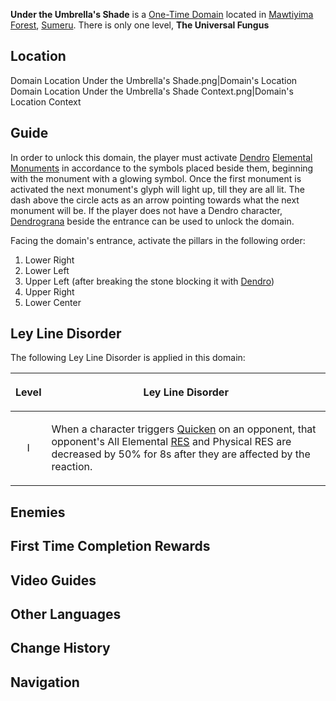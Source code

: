 {{Domain Infobox
|image        = Domain Under the Umbrella's Shade.png
|type         = One-Time
|description  = The poets have it that spores, like trees, are connected to each other, and that all fungal beings in the world share a single dream. At the end of that dream, the spores would take on the forms of all things, and that all things would return to the beginning — return to being one — and that there would never again be boundaries. But the evolution of [[Fungi]] into sentient, locomotive beings was not something that happened in such primordial times. Regardless, this place has become fertile soil for Fungi to thrive.
|region       = Sumeru
|subregion    = Dharma Forest
|area         = Lokapala Jungle
|subarea      = Mawtiyima Forest
|recElements  = Dendro,Electro
|recLevel     = WL-dependent
|requiredAR   = 20
}}
{{Description|It is said that this was once a natural testing ground for experiments regarding the adaptability and evolutionary capabilities of spores. Whether this is true or not, it is inarguable that this place's [[Ley Lines]] make it a real hotbed of fungal evolution.
Someone must cut this evolutionary pathway off before these [[Fungi]] can continue spreading and begin to endanger the forest and even the world beyond.}}
'''Under the Umbrella's Shade''' is a [[One-Time Domain]] located in [[Mawtiyima Forest]], [[Sumeru]]. There is only one level, '''The Universal Fungus'''

==Location==
<gallery>
Domain Location Under the Umbrella's Shade.png|Domain's Location
Domain Location Under the Umbrella's Shade Context.png|Domain's Location Context
</gallery>

==Guide==
In order to unlock this domain, the player must activate [[Dendro]] [[Elemental Monument]]s in accordance to the symbols placed beside them, beginning with the monument with a glowing symbol. Once the first monument is activated the next monument's glyph will light up, till they are all lit. The dash above the circle acts as an arrow pointing towards what the next monument will be. If the player does not have a Dendro character, [[Dendrograna]] beside the entrance can be used to unlock the domain.

Facing the domain's entrance, activate the pillars in the following order:
#Lower Right
#Lower Left
#Upper Left (after breaking the stone blocking it with [[Dendro]])
#Upper Right
#Lower Center

==Ley Line Disorder==
The following Ley Line Disorder is applied in this domain:
{| class="wikitable"
!Level
!Ley Line Disorder
|-
!align="center" | I
|When a character triggers [[Quicken]] on an opponent, that opponent's All Elemental [[Resistance|RES]] and Physical RES are decreased by 50% for 8s after they are affected by the reaction.
|}

==Enemies==
{{Domain Enemies
|name1=The Universal Fungus
|target1=Defeat all enemies.//Defeat 18 enemies. Time between kills cannot exceed 20 seconds.//Defeat 3 enemies. Time between kills cannot exceed 40 seconds.
|enemies1=Floating Hydro Fungus*2//Floating Dendro Fungus*3;Whirling Electro Fungus*3; Whirling Cryo Fungus*3;Stretchy Pyro Fungus*3;Stretchy Anemo Fungus*3;Stretchy Geo Fungus*3//Grounded Hydroshroom; Winged Dendroshroom; Winged Cryoshroom
|note1=Both [[Floating Hydro Fungus]] in Wave 1 have a {{Hydro}} [[Aura]] that periodically spawns 4 [[Bubble]]s in a square formation.
}}

==First Time Completion Rewards==
{{Card|Primogem|40}}
{{Card|Adventure EXP|500}}
{{Card|Dendro Sigil|5}}
{{Card|Gambler's Brooch|1|rarity=3|stars=1}}
{{Card|Teachings of Admonition|3}}
{{Card|Hero's Wit|2}}
{{Card|Mystic Enhancement Ore|4}}
{{Card|Mora|30,000}}

==Video Guides==
{{EVT
|video1   = https://youtu.be/YZtFGonUdFo
|caption1 = Unlock Under the Umbrella's Shade Guide

|video2   = https://youtu.be/BrI-MsBngeA
|caption2 = How To Unlock: Under the Umbrella's Shade Domain
}}

==Other Languages==
{{Other Languages
|en      = Under the Umbrella's Shade
|zhs     = 伞盖的荫蔽
|zhs_rm  = Sǎngài de Yīnbì
|zht     = 傘蓋的蔭蔽
|zht_rm  = Sǎngài de Yīnbì
|zh_tl   = Umbrella's Shade
|ja      = 傘蓋の庇護
|ja_rm   = Sangai no Higo{{Assumed}}
|ja_tl   = Protection of the Umbrella Cover
|ko      = 우산의 그늘
|ko_rm   = Usan-ui Geuneul
|ko_tl   = Umbrella's Shade
|es      = Sombra fúngica
|es_tl   = Fungal Shadow
|fr      = Ombre du parasol
|fr_tl   = Umbrella's Shade
|ru      = Под тенью зонтика
|ru_tl   = Under the Umbrella's Shade
|th      = ใต้เงาร่ม
|th_rm   = Tai Ngao Rom
|th_tl   = Under the Umbrella's Shade
|vi      = Bóng Râm Của Chiếc Ô
|vi_tl   = 
|de      = Des Schirms Schatten
|de_tl   = The Umbrella's Shade
|id      = Under the Umbrella's Shade
|pt      = Sob a Coberta do Guarda-chuva
|pt_tl   = 
|tr      = Şemsiyenin Gölgesi Altında
|tr_tl   = 
|it      = Riparo dell'Ombrello
|it_tl   = 
}}

==Change History==
{{Change History|3.0}}

==Navigation==
{{Domain Navbox|Permanent}}